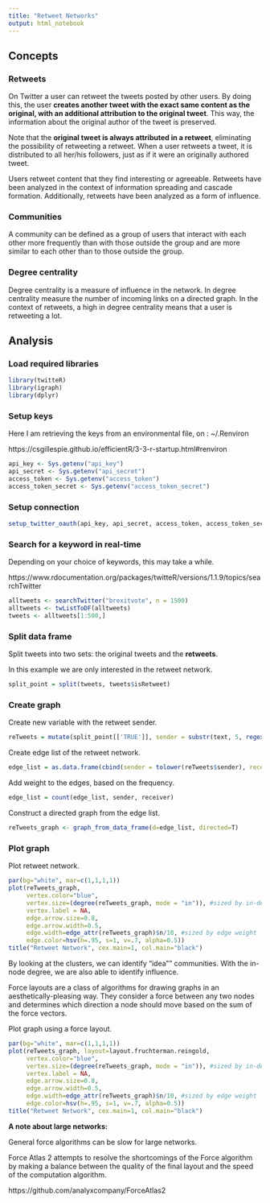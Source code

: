 ```yaml
---
title: "Retweet Networks"
output: html_notebook
---
```


## Concepts
### Retweets
On Twitter a user can retweet the tweets posted by other users. By doing this, the user **creates another tweet with the exact same content as the original, with an additional attribution to the original tweet**. This way, the information about the original author of the tweet is preserved. 

Note that the **original tweet is always attributed in a retweet**, eliminating the possibility of retweeting a retweet. When a user retweets a tweet, it is distributed to all her/his followers, just as if it were an originally authored tweet. 

Users retweet content that they find interesting or agreeable. Retweets have been analyzed in the context of information spreading and cascade formation. Additionally, retweets have been analyzed as a form of influence.

### Communities
A community can be defined as a group of users that interact with each other more frequently than
with those outside the group and are more similar to each other than to those outside the group.

### Degree centrality
Degree centrality is a measure of influence in the network. In degree centrality measure the number of incoming links on a directed graph. In the context of retweets, a high in degree centrality means that a user is retweeting a lot.

## Analysis

### Load required libraries

```r
library(twitteR)
library(igraph)
library(dplyr)
```

### Setup keys

Here I am retrieving the keys from an environmental file, on : ~/.Renviron

https://csgillespie.github.io/efficientR/3-3-r-startup.html#renviron

```r
api_key <- Sys.getenv("api_key")
api_secret <- Sys.getenv("api_secret")
access_token <- Sys.getenv("access_token")
access_token_secret <- Sys.getenv("access_token_secret")
```

### Setup connection

```r
setup_twitter_oauth(api_key, api_secret, access_token, access_token_secret)
```

### Search for a keyword in real-time 

Depending on your choice of keywords, this may take a while.

https://www.rdocumentation.org/packages/twitteR/versions/1.1.9/topics/searchTwitter

```r
alltweets <- searchTwitter("brexitvote", n = 1500)
alltweets <- twListToDF(alltweets)
tweets <- alltweets[1:500,]
```

### Split data frame

Split tweets into two sets: the original tweets and the **retweets**.

In this example we are only interested in the retweet network.

```r
split_point = split(tweets, tweets$isRetweet)
```

### Create graph

Create new variable with the retweet sender.

```r
reTweets = mutate(split_point[['TRUE']], sender = substr(text, 5, regexpr(':', text) - 1))
```

Create edge list of the retweet network.

```r
edge_list = as.data.frame(cbind(sender = tolower(reTweets$sender), receiver = tolower(reTweets$screenName)))
```

Add weight to the edges, based on the frequency.

```r
edge_list = count(edge_list, sender, receiver)
```

Construct a directed graph from the edge list.

```r
reTweets_graph <- graph_from_data_frame(d=edge_list, directed=T)
```

### Plot graph

Plot retweet network.

```r
par(bg="white", mar=c(1,1,1,1))
plot(reTweets_graph, 
     vertex.color="blue",
     vertex.size=(degree(reTweets_graph, mode = "in")), #sized by in-degree centrality
     vertex.label = NA,
     edge.arrow.size=0.8,
     edge.arrow.width=0.5,
     edge.width=edge_attr(reTweets_graph)$n/10, #sized by edge weight
     edge.color=hsv(h=.95, s=1, v=.7, alpha=0.5))
title("Retweet Network", cex.main=1, col.main="black")
```

By looking at the clusters, we can identify "idea"" communities.
With the in-node degree, we are also able to identify influence.

Force layouts are a class of algorithms for drawing graphs in an aesthetically-pleasing way.
They consider a force between any two nodes and determines which direction a node should move based on the sum of the force vectors.

Plot graph using a force layout.

```r
par(bg="white", mar=c(1,1,1,1))
plot(reTweets_graph, layout=layout.fruchterman.reingold,
     vertex.color="blue",
     vertex.size=(degree(reTweets_graph, mode = "in")), #sized by in-degree centrality
     vertex.label = NA,
     edge.arrow.size=0.8,
     edge.arrow.width=0.5,
     edge.width=edge_attr(reTweets_graph)$n/10, #sized by edge weight
     edge.color=hsv(h=.95, s=1, v=.7, alpha=0.5))
title("Retweet Network", cex.main=1, col.main="black")

```

**A note about large networks:**

General force algorithms can be slow for large networks.

Force Atlas 2 attempts to resolve the shortcomings of the Force algorithm by making a balance between the quality of the final layout and the speed of the computation algorithm.

https://github.com/analyxcompany/ForceAtlas2
